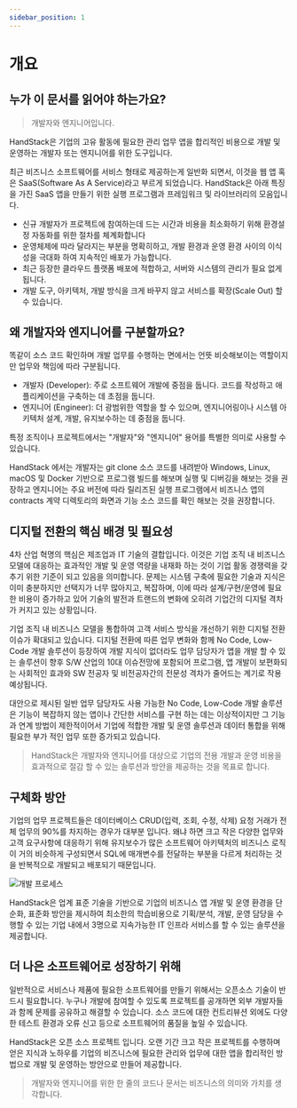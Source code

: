 ```yaml
---
sidebar_position: 1
---
```


# 개요

## 누가 이 문서를 읽어야 하는가요?

> 개발자와 엔지니어입니다.

HandStack은 기업의 고유 활동에 필요한 관리 업무 앱을 합리적인 비용으로 개발 및 운영하는 개발자 또는 엔지니어를 위한 도구입니다. 

최근 비즈니스 소프트웨어를 서비스 형태로 제공하는게 일반화 되면서, 이것을 웹 앱 혹은 SaaS(Software As A Service)라고 부르게 되었습니다. HandStack은 아래 특징을 가진 SaaS 앱을 만들기 위한 실행 프로그램과 프레임워크 및 라이브러리의 모음입니다.

* 신규 개발자가 프로젝트에 참여하는데 드는 시간과 비용을 최소화하기 위해 환경설정 자동화를 위한 절차를 체계화합니다
* 운영체제에 따라 달라지는 부분을 명확히하고, 개발 환경과 운영 환경 사이의 이식성을 극대화 하여 지속적인 배포가 가능합니다.
* 최근 등장한 클라우드 플랫폼 배포에 적합하고, 서버와 시스템의 관리가 필요 없게 됩니다.
* 개발 도구, 아키텍처, 개발 방식을 크게 바꾸지 않고 서비스를 확장(Scale Out) 할 수 있습니다.

## 왜 개발자와 엔지니어를 구분할까요?

똑같이 소스 코드 확인하며 개발 업무를 수행하는 면에서는 언뜻 비슷해보이는 역할이지만 업무와 책임에 따라 구분됩니다.

* 개발자 (Developer): 주로 소프트웨어 개발에 중점을 둡니다. 코드를 작성하고 애플리케이션을 구축하는 데 초점을 둡니다.
* 엔지니어 (Engineer): 더 광범위한 역할을 할 수 있으며, 엔지니어링이나 시스템 아키텍처 설계, 개발, 유지보수하는 데 중점을 둡니다.

특정 조직이나 프로젝트에서는 "개발자"와 "엔지니어" 용어를 특별한 의미로 사용할 수 있습니다.

HandStack 에서는 개발자는 git clone 소스 코드를 내려받아 Windows, Linux, macOS 및 Docker 기반으로 프로그램 빌드를 해보며 실행 및 디버깅을 해보는 것을 권장하고 엔지니어는 주요 버전에 따라 릴리즈된 실행 프로그램에서 비즈니스 앱의 contracts 계약 디렉토리의 화면과 기능 소스 코드를 확인 해보는 것을 권장합니다.

## 디지털 전환의 핵심 배경 및 필요성

4차 산업 혁명의 핵심은 제조업과 IT 기술의 결합입니다. 이것은 기업 조직 내 비즈니스 모델에 대응하는 효과적인 개발 및 운영 역량을 내재화 하는 것이 기업 활동 경쟁력을 갖추기 위한 기준이 되고 있음을 의미합니다. 문제는 시스템 구축에 필요한 기술과 지식은 이미 충분하지만 선택지가 너무 많아지고, 복잡하며, 이에 따라 설계/구현/운영에 필요한 비용이 증가하고 있어 기술의 발전과 트랜드의 변화에 오히려 기업간의 디지털 격차가 커지고 있는 상황입니다.

기업 조직 내 비즈니스 모델을 통합하여 고객 서비스 방식을 개선하기 위한 디지털 전환 이슈가 확대되고 있습니다. 디지털 전환에 따른 업무 변화와 함께 No Code, Low-Code 개발 솔루션이 등장하여 개발 지식이 없더라도 업무 담당자가 앱을 개발 할 수 있는 솔루션이 향후 S/W 산업의 10대 이슈전망에 포함되어 프로그램, 앱 개발이 보편화되는 사회적인 효과와 SW 전공자 및 비전공자간의 전문성 격차가 줄어드는 계기로 작용 예상됩니다.

대안으로 제시된 일반 업무 담당자도 사용 가능한 No Code, Low-Code 개발 솔루션은 기능이 복잡하지 않는 앱이나 간단한 서비스를 구현 하는 데는 이상적이지만 그 기능과 연계 방법이 제한적이어서 기업에 적합한 개발 및 운영 솔루션과 데이터 통합을 위해 필요한 부가 적인 업무 또한 증가되고 있습니다.

> HandStack은 개발자와 엔지니어를 대상으로 기업의 전용 개발과 운영 비용을 효과적으로 절감 할 수 있는 솔루션과 방안을 제공하는 것을 목표로 합니다.

## 구체화 방안

기업의 업무 프로젝트들은 데이터베이스 CRUD(입력, 조회, 수정, 삭제) 요청 거래가 전체 업무의 90%를 차지하는 경우가 대부분 입니다. 왜냐 하면 크고 작은 다양한 업무와 고객 요구사항에 대응하기 위해 유지보수가 많은 소프트웨어 아키텍처의 비즈니스 로직이 거의 비슷하게 구성되면서 SQL에 매개변수를 전달하는 부분을 다르게 처리하는 것을 반복적으로 개발되고 배포되기 때문입니다.

![개발 프로세스](img/devops-process.png)

HandStack은 업계 표준 기술을 기반으로 기업의 비즈니스 앱 개발 및 운영 환경을 단순화, 표준화 방안을 제시하여 최소한의 학습비용으로 기획/분석, 개발, 운영 담당을 수행할 수 있는 기업 내에서 3명으로 지속가능한 IT 인프라 서비스를 할 수 있는 솔루션을 제공합니다.

## 더 나은 소프트웨어로 성장하기 위해

일반적으로 서비스나 제품에 필요한 소프트웨어를 만들기 위해서는 오픈소스 기술이 반드시 필요합니다. 누구나 개발에 참여할 수 있도록 프로젝트를 공개하면 외부 개발자들과 함께 문제를 공유하고 해결할 수 있습니다. 소스 코드에 대한 컨트리뷰션 외에도 다양한 테스트 환경과 오류 신고 등으로 소프트웨어의 품질을 높일 수 있습니다.

HandStack은 오픈 소스 프로젝트 입니다. 오랜 기간 크고 작은 프로젝트를 수행하며 얻은 지식과 노하우를 기업의 비즈니스에 필요한 관리와 업무에 대한 앱을 합리적인 방법으로 개발 및 운영하는 방안으로 만들어 제공합니다.

> 개발자와 엔지니어를 위한 한 줄의 코드나 문서는 비즈니스의 의미와 가치를 생각합니다.

